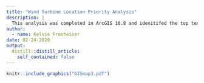 ```yaml
---
title: "Wind Turbine Location Priority Analysis"
description: |
  This analysis was completed in ArcGIS 10.8 and idenitifed the top ten suitable sites for wind turbines in Santa Barbara County. 
author:
  - name: Kelsie Fronheiser
date: 02-24-2020
output:
  distill::distill_article:
    self_contained: false
---
```



```r

knitr::include_graphics("GISmap3.pdf")



```
